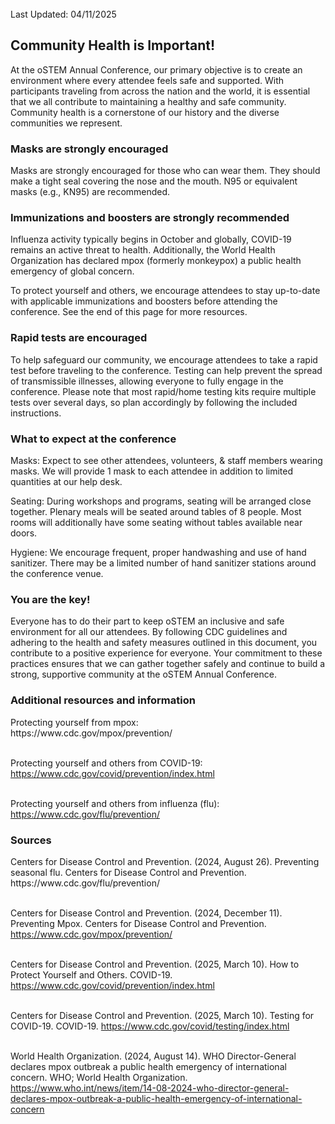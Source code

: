 
<SiteLayout title="Community Health & Safety" accent="nav-green">
<br />
Last Updated: 04/11/2025
<div className="font-bold text-nav-green">

## Community Health is Important!

</div>

At the oSTEM Annual Conference, our primary objective is to create an environment where every attendee feels safe and supported. With participants traveling from across the nation and the world, it is essential that we all contribute to maintaining a healthy and safe community. Community health is a cornerstone of our history and the diverse communities we represent.

<div className="text-teal-700 dark:text-teal-300">

### Masks are strongly encouraged

</div>

Masks are strongly encouraged for those who can wear them. They should make a tight seal covering the nose and the mouth. N95 or equivalent masks (e.g., KN95) are recommended. 

<div className="text-nav-blue">

### Immunizations and boosters are strongly recommended

</div>

Influenza activity typically begins in October and globally, COVID-19 remains an active threat to health. Additionally, the World Health Organization has declared mpox (formerly monkeypox) a public health emergency of global concern. 
<br />

To protect yourself and others, we encourage attendees to stay up-to-date with applicable immunizations and boosters before attending the conference. See the end of this page for more resources. 

<div className="text-indigo-700 dark:text-indigo-300">

### Rapid tests are encouraged

</div>

To help safeguard our community, we encourage attendees to take a rapid test before traveling to the conference. Testing can help prevent the spread of transmissible illnesses, allowing everyone to fully engage in the conference. Please note that most rapid/home testing kits require multiple tests over several days, so plan accordingly by following the included instructions.

<div className="text-nav-purple">

### What to expect at the conference

</div>

Masks: Expect to see other attendees, volunteers, & staff members wearing masks. We will provide 1 mask to each attendee in addition to limited quantities at our help desk.
<br />

Seating: During workshops and programs, seating will be arranged close together. Plenary meals will be seated around tables of 8 people. Most rooms will additionally have some seating without tables available near doors. 
<br />

Hygiene: We encourage frequent, proper handwashing and use of hand sanitizer.  There may be a limited number of hand sanitizer stations around the conference venue.

<div className="font-bold text-nav-green">

### You are the key!

</div>
Everyone has to do their part to keep oSTEM an inclusive and safe environment for all our attendees. By following CDC guidelines and adhering to the health and safety measures outlined in this document, you contribute to a positive experience for everyone. Your commitment to these practices ensures that we can gather together safely and continue to build a strong, supportive community at the oSTEM Annual Conference.

<div className="text-teal-700 dark:text-teal-300">

### Additional resources and information

</div>
Protecting yourself from mpox: <br />
https://www.cdc.gov/mpox/prevention/ <br /><br />

Protecting yourself and others from COVID-19:<br />
https://www.cdc.gov/covid/prevention/index.html<br /><br />

Protecting yourself and others from influenza (flu):<br />
https://www.cdc.gov/flu/prevention/<br />

<div className="text-nav-blue">

### Sources

</div>
Centers for Disease Control and Prevention. (2024, August 26). Preventing seasonal flu. Centers for Disease Control and Prevention. https://www.cdc.gov/flu/prevention/ <br /><br />

Centers for Disease Control and Prevention. (2024, December 11). Preventing Mpox. Centers for Disease Control and Prevention. https://www.cdc.gov/mpox/prevention/<br /><br />

Centers for Disease Control and Prevention. (2025, March 10). How to Protect Yourself and Others. COVID-19. https://www.cdc.gov/covid/prevention/index.html<br /><br />

Centers for Disease Control and Prevention. (2025, March 10). Testing for COVID-19. COVID-19. https://www.cdc.gov/covid/testing/index.html<br /><br />

World Health Organization. (2024, August 14). WHO Director-General declares mpox outbreak a public health emergency of international concern. WHO; World Health Organization. https://www.who.int/news/item/14-08-2024-who-director-general-declares-mpox-outbreak-a-public-health-emergency-of-international-concern


</SiteLayout>
